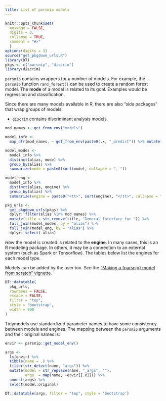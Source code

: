 ```yaml
---
title: List of parsnip models
---
```


```r
knitr::opts_chunk$set(
  message = FALSE,
  digits = 3,
  collapse = TRUE,
  comment = "#>"
  )
options(digits = 3)
source("get_pkgdown_urls.R")
library(DT)
pkgs <- c("parsnip", "discrim")
library(discrim)
```

`parsnip` contains wrappers for a number of models. For example, the `parsnip` function `rand_forest()` can be used to create a random forest model. The **mode** of a model is related to its goal. Examples would be regression and classification. 

Since there are many models available in R, there are also "side packages" that wrap groups of models: 

 * [`discrim`](https://github.com/tidymodels/discrim) contains discriminant analysis models. 


```r
mod_names <- get_from_env("models")

model_info <-
  map_dfr(mod_names, ~ get_from_env(paste0(.x, "_predict")) %>% mutate(alias = .x))

model_modes <- 
  model_info %>% 
  distinct(alias, mode) %>% 
  group_by(alias) %>% 
  summarize(mode = paste0(sort(mode), collapse = ", "))

model_eng <- 
  model_info %>% 
  distinct(alias, engine) %>% 
  group_by(alias) %>% 
  summarize(engine = paste0("<tt>", sort(engine), "</tt>", collapse = ", "))

pkg_urls <- 
  get_pkgdown_urls(pkgs) %>% 
  dplyr::filter(alias %in% mod_names) %>% 
  mutate(title = str_remove(title, "General Interface for ")) %>% 
  full_join(model_modes, by = "alias") %>% 
  full_join(model_eng, by = "alias") %>% 
  dplyr::select(-alias)
```

_How_ the model is created is related to the **engine**. In many cases, this is an R modeling package. In others, it may be a connection to an external system (such as Spark or Tensorflow). The tables below list the engines for each model type. 

Models can be added by the user too. See the ["Making a {parsnip} model from scratch" vignette](https://tidymodels.github.io/parsnip/articles/articles/Scratch.html).


```r
DT::datatable(
  pkg_urls,
  rownames = FALSE,
  escape = FALSE,
  filter = "top",
  style = 'bootstrap',
  width = 800
)
```

Tidymodels use standardized parameter names to have some consistency between models and engines. The mapping between the `parsnip` arguments and their original names is: 

```r
envir <- parsnip::get_model_env()

args <- 
  ls(envir) %>% 
  tibble(name = .) %>% 
  filter(str_detect(name, "args")) %>% 
  mutate(model = str_replace(name, "_args", ""),
         args  = map(name, ~envir[[.x]])) %>% 
  unnest(args) %>% 
  select(model:original)

DT::datatable(args, filter = "top", style = 'bootstrap')
```


